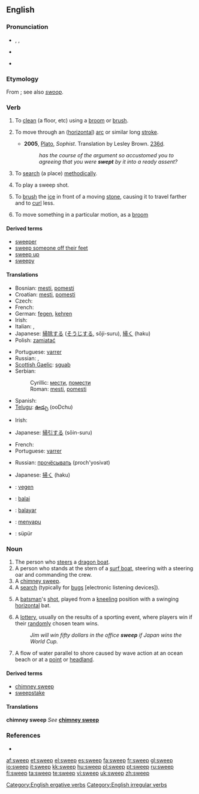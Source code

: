 ==English==

===Pronunciation===
* {{enPR|swēp}}, {{IPA|/swiːp/}}, {{SAMPA|/swi:p/}}
* {{audio|en-us-sweep.ogg|Audio (US)}}

* {{rhymes|iːp}}

===Etymology===
From {{etyl|ang|en}} {{term|swāpan|lang=ang}}; see also ''[[swoop]]''.

===Verb===
{{en-verb|sweeps|sweeping|swept}}

# {{transitive}} To [[clean]] (a floor, etc) using a [[broom]] or [[brush]].
# {{intransitive}} To move through an ([[horizontal]]) [[arc]] or similar long [[stroke]].
#* '''2005''', [[w:Plato|Plato]], ''Sophist''.  Translation by Lesley Brown. [[w:Stephanus pagination|236d]].
#*: ''has the course of the argument so accustomed you to agreeing that you were '''swept''' by it into a ready assent?''
# {{transitive}} To [[search]] (a place) [[methodically]].
# {{cricket}} To play a sweep shot.
# {{curling}} To [[brush]] the [[ice]] in front of a moving [[stone]], causing it to travel farther and to [[curl]] less.
# {{transitive}} {{ergative}} To move something in a particular motion, as a [[broom]]

====Derived terms====
* [[sweeper]]
* [[sweep someone off their feet]]
* [[sweep up]]
* [[sweepy]]

====Translations====
{{trans-top|to clean (a floor, etc) using a broom or brush}}
* Bosnian: [[mesti#Bosnian|mesti]], [[pomesti#Bosnian|pomesti]]
* Croatian: [[mesti#Croatian|mesti]], [[pomesti#Croatian|pomesti]]
* Czech: {{t-|cs|zamést}}
* French: {{t+|fr|balayer}}
* German: [[fegen]], [[kehren]]
* Irish: {{t-|ga|scuab|xs=Irish}}
* Italian: {{t-|it|spazzare}}, {{t+|it|scopare}}
* Japanese: [[掃除]]する ([[そうじ]]する, sōji-suru), [[掃く]] (haku)
* Polish: [[zamiatać]]
{{trans-mid}}
* Portuguese: [[varrer]]
* Russian: {{t+|ru|подметать|sc=Cyrl}}, {{t+|ru|мести|sc=Cyrl}}
* [[Scottish Gaelic]]: [[sguab]]
* Serbian:
*: Cyrillic: [[мести#Serbian|мести]], [[помести#Serbian|помести]]
*: Roman: [[mesti#Serbian|mesti]], [[pomesti#Serbian|pomesti]]
* Spanish: {{t+|es|barrer}}
* [[Telugu]]: [[ఊడ్చు]] (ooDchu)
{{trans-bottom}}

{{trans-top|to move through an arc or similar long stroke}}
* Irish: {{t-|ga|scuab|xs=Irish}}
{{trans-mid}}
* Japanese: [[掃引]]する (sōin-suru)
{{trans-bottom}}

{{trans-top|search (a place) methodically}}
* French: {{t+|fr|balayer}}
* Portuguese: [[varrer]]
{{trans-mid}}
* Russian: [[прочёсывать]] (proch'yosivat)
{{trans-bottom}}

{{trans-top|cricket: play a sweep shot}}
{{trans-mid}}
{{trans-bottom}}

{{trans-top|curling: brush the ice in curling}}
* Japanese: [[掃く]] (haku)
{{trans-mid}}
{{trans-bottom}}

{{trans-top|to move something in a certain motion}}
{{trans-mid}}
{{trans-bottom}}

{{checktrans-top}}
* {{ttbc|Dutch}}: [[vegen]]
* {{ttbc|Esperanto}}: [[balai]]
* {{ttbc|Ido}}: [[balayar]]
* {{ttbc|Indonesian}}: [[sapu|menyapu]]
* {{ttbc|Turkish}}: süpür
{{trans-bottom}}

===Noun===
{{en-noun}}

# The person who [[steer]]s a [[dragon boat]].<!-- possibly other types of boats? -->
# A person who stands at the stern of a [[surf boat]], steering with a steering oar and commanding the crew.
# A [[chimney sweep]].
# A [[search]] (typically for [[bug]]s [electronic listening devices]).
# {{cricket}} A [[batsman]]'s [[shot]], played from a [[kneeling]] position with a swinging [[horizontal]] bat.
# A [[lottery]], usually on the results of a sporting event, where players win if their [[random]]ly chosen team wins.
#: ''Jim will win fifty dollars in the office '''sweep''' if Japan wins the World Cup.''
# A flow of water parallel to shore caused by wave action at an ocean beach or at a [[point]] or [[headland]].

====Derived terms====
* [[chimney sweep]]
* [[sweepstake]]

====Translations====
{{trans-top|person who steers a dragon boat}}
{{trans-mid}}
{{trans-bottom}}

'''chimney sweep'''
''See'' '''[[chimney sweep]]'''
{{top}}
{{mid}}
{{bottom}}

{{trans-top|a search for bugs (electronic listening devices)}}
{{trans-mid}}
{{trans-bottom}}

{{trans-top|type of shot in cricket}}
{{trans-mid}}
{{trans-bottom}}

===References===
* {{R:1913}}

[[Category:English ergative verbs]]
[[Category:English irregular verbs]]

[[af:sweep]]
[[et:sweep]]
[[el:sweep]]
[[es:sweep]]
[[fa:sweep]]
[[fr:sweep]]
[[gl:sweep]]
[[io:sweep]]
[[it:sweep]]
[[kk:sweep]]
[[hu:sweep]]
[[pl:sweep]]
[[pt:sweep]]
[[ru:sweep]]
[[fi:sweep]]
[[ta:sweep]]
[[te:sweep]]
[[vi:sweep]]
[[uk:sweep]]
[[zh:sweep]]